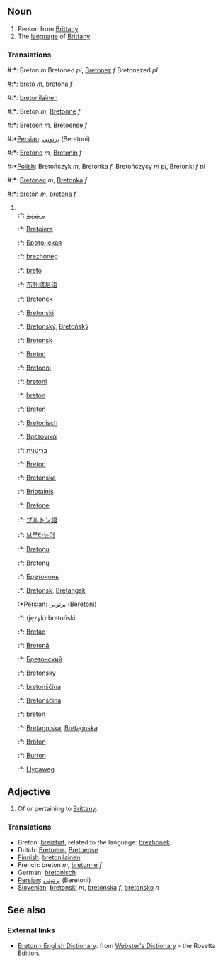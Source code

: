 ==Noun==
# Person from [[Brittany]]
# The [[language]] of [[w:Brittany|Brittany]].

===Translations===
#:*{{br}}: Breton ''m'' Bretoned ''pl'', [[Bretonez]] ''f'' Bretonezed ''pl''
#:*{{ca}}: [[bretó]] ''m'', [[bretona]] ''f''
#:*{{fi}}: [[bretonilainen]]
#:*{{fr}}: Breton ''m'', [[Bretonne]] ''f''
#:*{{nl}}: [[Bretoen]] ''m'', [[Bretoense]] ''f''
#:*[[Persian]]: [[برتوني]] (Beretoni)
#:*{{de}}: [[Bretone]] ''m'', [[Bretonin]] ''f''
#:*[[Polish]]: Bretończyk ''m'', Bretonka ''f'', Bretończycy ''m pl'', Bretonki ''f pl''
#:*{{sl}}: [[Bretonec]] ''m'', [[Bretonka]] ''f''
#:*{{es}}: [[bretón]] ''m'', [[bretona]] ''f''
#<br>
#:*{{ar}}: [[بريتونية]]
#:*{{eu}}: [[Bretoiera]]
#:*{{be}}: [[Брэтонская]]
#:*{{br}}: [[brezhoneg]] {{m}}
#:*{{ca}}: [[bretó]] {{m}}
#:*{{zh}}: [[布列塔尼语]]
#:*{{kw}}: [[Bretonek]]
#:*{{hr}}: [[Bretonski]]
#:*{{cs}}: [[Bretonský]], [[Bretoňský]]
#:*{{da}}: [[Bretonsk]]
#:*{{en}}: [[Breton]]
#:*{{et}}: [[Bretooni]]
#:*{{fi}}: [[bretoni]]
#:*{{fr}}: [[breton]] {{m}}
#:*{{ga}}: [[Bretón]]
#:*{{de}}: [[Bretonisch]] {{n}} 
#:*{{el}}: [[Βρετονικά]]
#:*{{he}}: [[בריטנית]]
#:*{{hu}}: [[Breton]]
#:*{{is}}: [[Bretónska]]
#:*{{ga}}: [[Briotáinis]]
#:*{{it}}: [[Bretone]]
#:*{{ja}}: [[ブルトン語]]
#:*{{ko}}: [[브루타뉴어]]
#:*{{lv}}: [[Bretoņu]]
#:*{{lt}}: [[Bretonų]]
#:*{{mdf}}: [[Бретононь]]
#:*{{no}}: [[Bretonsk]], [[Bretangsk]]
#:*[[Persian]]: [[برتوني]] (Beretoni)
#:*{{pl}}: (język) bretoński
#:*{{pt}}: [[Bretão]]
#:*{{ro}}: [[Bretonă]]
#:*{{ru}}: [[Бретонский]]
#:*{{sk}}: [[Bretónsky]]
#:*{{sl}}: [[bretonščina]] {{f}}
#:*{{wen}}: [[Bretonšćina]]
#:*{{es}}: [[bretón]] {{m}}
#:*{{sv}}: [[Bretagniska]], [[Bretagnska]]
#:*{{tr}}: [[Bröton]]
#:*{{wa}}: [[Burton]]
#:*{{cy}}: [[Llydaweg]]

==Adjective==
# Of or pertaining to [[Brittany]].

===Translations===
*Breton: [[breizhat]], related to the language: [[brezhonek]]
*Dutch: [[Bretoens]], [[Bretoense]]
*[[Finnish]]: [[bretonilainen]]
*French: breton ''m'', [[bretonne]] ''f''
*German: [[bretonisch]]
*[[Persian]]: [[برتوني]] (Beretoni)
*[[Slovenian]]: [[bretonski]] ''m'', [[bretonska]] ''f'', [[bretonsko]] ''n''

==See also==
{{Wikipedia}}

=== External links===
*[http://www.websters-online-dictionary.org/definition/Breton-english/ Breton - English Dictionary]: from [http://www.websters-online-dictionary.org/ Webster's Dictionary] - the Rosetta Edition.